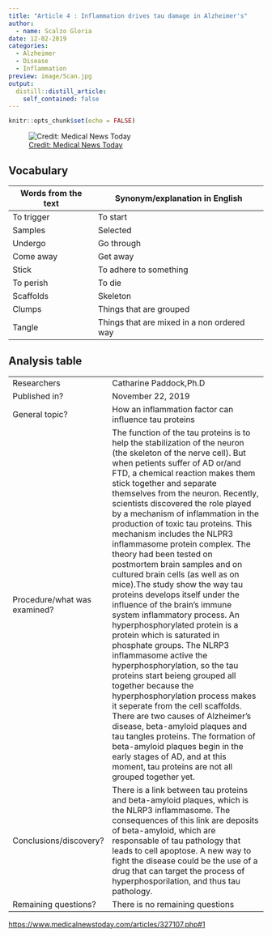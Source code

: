 ```yaml
---
title: "Article 4 : Inflammation drives tau damage in Alzheimer's"
author:
  - name: Scalzo Gloria
date: 12-02-2019
categories:
  - Alzheimer 
  - Disease
  - Inflammation
preview: image/Scan.jpg
output:
  distill::distill_article:
    self_contained: false
---
```


```r
knitr::opts_chunk$set(echo = FALSE)
```

![ [Credit: Medical News Today ](https://www.medicalnewstoday.com/articles/327107.php#1) ](image/Scan.jpg)


## Vocabulary 

| Words from the text | Synonym/explanation in English |
| ------------------- | ------------------------------ |
| To trigger   | To start |
| Samples | Selected |
| Undergo | Go through |
| Come away | Get away | 
| Stick  | To adhere to something| 
| To perish | To die |
| Scaffolds | Skeleton | 
| Clumps |  Things that are grouped |
| Tangle | Things that are mixed in a non ordered way | 



## Analysis table 

|                              |                                                                     |
| ---------------------------- | ------------------------------------------------------------------- |
| Researchers                  | Catharine Paddock,Ph.D|
| Published in?                | November 22, 2019                                                       |
| General topic?               | How an inflammation factor can influence tau proteins |
| Procedure/what was examined? | The function of the tau proteins is to help the stabilization of the neuron (the skeleton of the nerve cell). But when petients suffer of AD or/and FTD, a chemical reaction makes them stick together and separate themselves from the neuron. Recently, scientists discovered the role played by a mechanism of inflammation in the production of toxic tau proteins. This mechanism includes the NLPR3 inflammasome protein complex. The theory had been tested on postmortem brain samples and on cultured brain cells (as well as on mice).The study show the way tau proteins develops itself under the influence of the brain’s immune system inflammatory process. An hyperphosphorylated protein is a protein which is saturated in phosphate groups. The NLRP3 inflammasome active the hyperphosphorylation, so the tau proteins start beieng grouped all together because the hyperphosphorylation process makes it seperate from the cell scaffolds. There are two causes of Alzheimer's disease, beta-amyloid plaques and tau tangles proteins. The formation of beta-amyloid plaques begin in the early stages of AD, and at this moment, tau proteins are not all grouped together yet.  |
| Conclusions/discovery?       | There is a link between tau proteins and beta-amyloid plaques, which is the NLRP3 inflammasome. The consequences of this link are deposits of beta-amyloid, which are responsable of tau pathology that leads to cell apoptose. A new way to fight the disease could be the use of a drug that can target the process of hyperphosporilation, and thus tau pathology. |
| Remaining questions?         | There is no remaining questions |

<https://www.medicalnewstoday.com/articles/327107.php#1>


